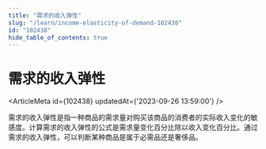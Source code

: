 ```yaml
---
title: "需求的收入弹性"
slug: "/learn/income-elasticity-of-demand-102438"
id: "102438"
hide_table_of_contents: true
---
```



# 需求的收入弹性

<ArticleMeta id={102438} updatedAt={'2023-09-26 13:59:00'} />
<div className='border-solid border-b border-t-0 my-4 border-[var(--ifm-color-gray-300)]' />

需求的收入弹性是指一种商品的需求量对购买该商品的消费者的实际收入变化的敏感度。计算需求的收入弹性的公式是需求量变化百分比除以收入变化百分比。通过需求的收入弹性，可以判断某种商品是属于必需品还是奢侈品。
